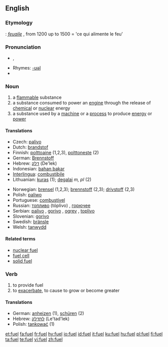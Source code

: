 {{wikipedia|dab=fuel (disambiguation)|fuel}}
==English==

===Etymology===
{{OF.}}: ''[[feuaile]]'' , from 1200 up to 1500 = 'ce qui alimente le feu'

===Pronunciation===
* {{IPA|/ˈfjuːəl̩/}}, {{SAMPA|/"fju:@l/}}
* Rhymes: [[Rhymes:English:-ʊəl|-ʊəl]]
*{{audio|en-uk-fuel.ogg|Audio (UK)}}

===Noun===
{{wikipedia}}
{{en-noun}}

# a [[flammable]] substance
# a substance consumed to power an [[engine]] through the release of [[chemical]] or [[nuclear]] energy
# a substance used by a [[machine]] or a [[process]] to produce [[energy]] or [[power]]

====Translations====
{{trans-top|flammable substance}}
*Czech: [[palivo]] {{n}}
*Dutch: [[brandstof]]
*Finnish: [[polttoaine]] (1,2,3), [[polttoneste]] (2)
*German: [[Brennstoff]] {{m}}
*Hebrew: [[דלק]] (De'lek)
*Indonesian: [[bahan bakar]]
*[[Interlingua]]: [[combustibile]]
*Lithuanian: [[kuras]] {{m}} (1); [[degalai]] ''m, pl'' (2)
{{trans-mid}}
*Norwegian: [[brensel]] {{n}} (1,2,3); [[brennstoff]] {{n}} (2,3); [[drivstoff]] {{n}} (2,3)
*Polish: [[paliwo]]
*Portuguese: [[combustível]] {{m}}
*Russian: [[топливо]] (tóplivo) {{n}}, [[горючее]] {{n}}
*Serbian: [[palivo]] {{n}}, [[gorivo]] {{n}}, [[ogrev]] {{m}}, [[toplivo]] {{n}}
*Slovenian: [[gorivo]]
*Swedish: [[bränsle]]
*Welsh: [[tanwydd]] {{m}}
{{trans-bottom}}

====Related terms====
*[[nuclear fuel]]
*[[fuel cell]]
*[[solid fuel]]

===Verb===
{{en-verb}}
{{en-verb|fuell|ing}}
# to provide fuel
# to [[exacerbate]], to cause to grow or become greater

====Translations====
{{top}}
*German: [[anheizen]] (1), [[schüren]] (2)
*Hebrew: [[לתדלק]] (Le'tad'lek)
*Polish: [[tankować]] (1)
{{bottom}}

[[et:fuel]]
[[fa:fuel]]
[[fr:fuel]]
[[hy:fuel]]
[[io:fuel]]
[[id:fuel]]
[[it:fuel]]
[[ku:fuel]]
[[hu:fuel]]
[[pl:fuel]]
[[fi:fuel]]
[[ta:fuel]]
[[te:fuel]]
[[vi:fuel]]
[[zh:fuel]]
